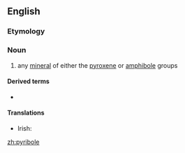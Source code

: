==English==

===Etymology===
{{rfe}}

===Noun===
{{en-noun}}

# {{context|mineralogy|lang=en}} any [[mineral]] of either the [[pyroxene]] or [[amphibole]] groups

====Derived terms====
* {{l|ga|biopyribole}}

====Translations====
{{trans-top|any mineral of either the pyroxene or amphibole groups}}
* Irish: {{t|ga|pireaból|m}}
{{trans-mid}}
{{trans-bottom}}

[[zh:pyribole]]